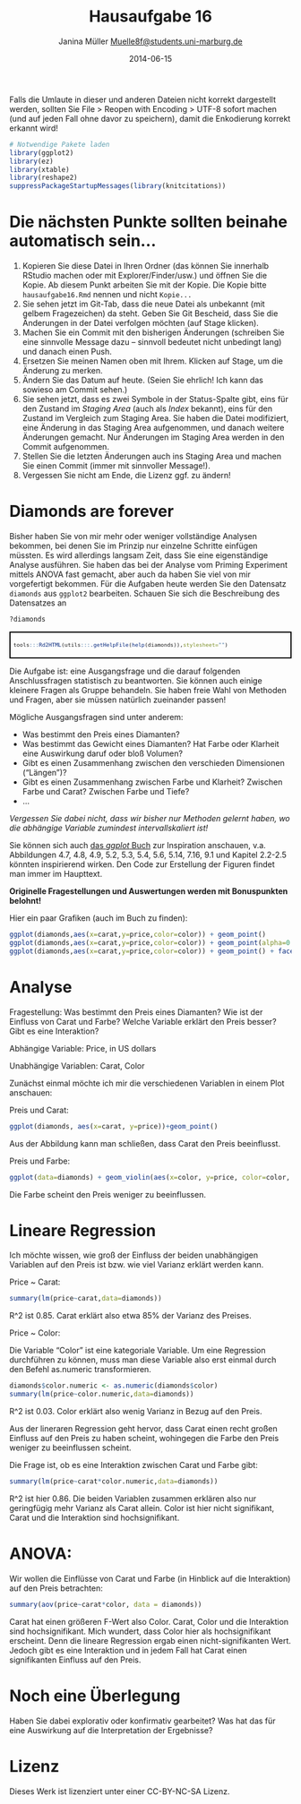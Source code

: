 % Hausaufgabe 16
% Janina Müller <Muelle8f@students.uni-marburg.de>
% 2014-06-15 

Falls die Umlaute in dieser und anderen Dateien nicht korrekt dargestellt werden, sollten Sie File > Reopen with Encoding > UTF-8 sofort machen (und auf jeden Fall ohne davor zu speichern), damit die Enkodierung korrekt erkannt wird! 

```r
# Notwendige Pakete laden
library(ggplot2)
library(ez)
library(xtable)
library(reshape2)
suppressPackageStartupMessages(library(knitcitations))
```

# Die nächsten Punkte sollten beinahe automatisch sein...
1. Kopieren Sie diese Datei in Ihren Ordner (das können Sie innerhalb RStudio machen oder mit Explorer/Finder/usw.) und öffnen Sie die Kopie. Ab diesem Punkt arbeiten Sie mit der Kopie. Die Kopie bitte `hausaufgabe16.Rmd` nennen und nicht `Kopie...`
2. Sie sehen jetzt im Git-Tab, dass die neue Datei als unbekannt (mit gelbem Fragezeichen) da steht. Geben Sie Git Bescheid, dass Sie die Änderungen in der Datei verfolgen möchten (auf Stage klicken).
3. Machen Sie ein Commit mit den bisherigen Änderungen (schreiben Sie eine sinnvolle Message dazu -- sinnvoll bedeutet nicht unbedingt lang) und danach einen Push.
4. Ersetzen Sie meinen Namen oben mit Ihrem. Klicken auf Stage, um die Änderung zu merken.
5. Ändern Sie das Datum auf heute. (Seien Sie ehrlich! Ich kann das sowieso am Commit sehen.)
6. Sie sehen jetzt, dass es zwei Symbole in der Status-Spalte gibt, eins für den Zustand im *Staging Area* (auch als *Index* bekannt), eins für den Zustand im Vergleich zum Staging Area. Sie haben die Datei modifiziert, eine Änderung in das Staging Area aufgenommen, und danach weitere Änderungen gemacht. Nur Änderungen im Staging Area werden in den Commit aufgenommen.
7. Stellen Sie die letzten Änderungen auch ins Staging Area und machen Sie einen Commit (immer mit sinnvoller Message!).
8. Vergessen Sie nicht am Ende, die Lizenz ggf. zu ändern!

# Diamonds are forever 
Bisher haben Sie von mir mehr oder weniger vollständige Analysen bekommen, bei denen Sie im Prinzip nur einzelne Schritte einfügen müssten. Es wird allerdings langsam Zeit, dass Sie eine eigenständige Analyse ausführen. Sie haben das bei der Analyse vom Priming Experiment mittels ANOVA fast gemacht, aber auch da haben Sie viel von mir vorgefertigt bekommen. Für die Aufgaben heute werden Sie den Datensatz `diamonds` aus `ggplot2` bearbeiten. Schauen Sie sich die Beschreibung des Datensatzes an

```r
?diamonds
```
<div style="border: 2px solid black; padding: 5px; font-size: 80%;">
```r
tools:::Rd2HTML(utils:::.getHelpFile(help(diamonds)),stylesheet="")
```
</div>

Die Aufgabe ist: eine Ausgangsfrage und die darauf folgenden Anschlussfragen statistisch zu beantworten. Sie können auch einige kleinere Fragen als Gruppe behandeln. Sie haben freie Wahl von Methoden und Fragen, aber sie müssen natürlich zueinander passen!

Mögliche Ausgangsfragen sind unter anderem:

* Was bestimmt den Preis eines Diamanten?
* Was bestimmt das Gewicht eines Diamanten? Hat Farbe oder Klarheit eine Auswirkung daruf oder bloß Volumen?
* Gibt es einen Zusammenhang zwischen den verschieden Dimensionen ("Längen")? 
* Gibt es einen Zusammenhang zwischen Farbe und Klarheit? Zwischen Farbe und Carat? Zwischen Farbe und Tiefe?
* ...

*Vergessen Sie dabei nicht, dass wir bisher nur Methoden gelernt haben, wo die abhängige Variable zumindest intervallskaliert ist!*

Sie können sich auch [das *ggplot* Buch](http://dx.doi.org/10.1007/978-0-387-98141-3) zur Inspiration anschauen, v.a. Abbildungen 4.7, 4.8, 4.9, 5.2, 5.3, 5.4, 5.6, 5.14, 7.16, 9.1  und Kapitel 2.2-2.5 könnten inspirierend wirken. Den Code zur Erstellung der Figuren findet man immer im Haupttext.

**Originelle Fragestellungen und Auswertungen werden mit Bonuspunkten belohnt!** 

Hier ein paar Grafiken (auch im Buch zu finden):
```r
ggplot(diamonds,aes(x=carat,y=price,color=color)) + geom_point()
ggplot(diamonds,aes(x=carat,y=price,color=color)) + geom_point(alpha=0.3)
ggplot(diamonds,aes(x=carat,y=price,color=color)) + geom_point() + facet_wrap(~color)
```

# Analyse
Fragestellung: 
Was bestimmt den Preis eines Diamanten? Wie ist der Einfluss von Carat und Farbe? Welche Variable erklärt den Preis besser? Gibt es eine Interaktion?

Abhängige Variable: Price, in US dollars 

Unabhängige Variablen: Carat, Color


Zunächst einmal möchte ich mir die verschiedenen Variablen in einem Plot anschauen:

Preis und Carat:
```r
ggplot(diamonds, aes(x=carat, y=price))+geom_point()
```

Aus der Abbildung kann man schließen, dass Carat den Preis beeinflusst. 



Preis und Farbe: 
```r
ggplot(data=diamonds) + geom_violin(aes(x=color, y=price, color=color, fill = color),alpha=0.3)
```

Die Farbe scheint den Preis weniger zu beeinflussen. 



# Lineare Regression 
Ich möchte wissen, wie groß der Einfluss der beiden unabhängigen Variablen auf den Preis ist bzw. wie viel Varianz erklärt werden kann. 

Price ~ Carat:

```r
summary(lm(price~carat,data=diamonds))
```

R^2 ist 0.85. Carat erklärt also etwa 85% der Varianz des Preises. 



Price ~ Color:  

Die Variable "Color"  ist eine kategoriale Variable. Um eine Regression durchführen zu können, muss man diese Variable also erst einmal durch den Befehl as.numeric transformieren. 

```r
diamonds$color.numeric <- as.numeric(diamonds$color)
summary(lm(price~color.numeric,data=diamonds))
```

R^2 ist 0.03. Color erklärt also wenig Varianz in Bezug auf den Preis. 



Aus der lineraren Regression geht hervor, dass Carat einen recht großen Einfluss auf den Preis zu haben scheint, wohingegen die Farbe den Preis weniger zu beeinflussen scheint. 



Die Frage ist, ob es eine Interaktion zwischen Carat und Farbe gibt:

```r
summary(lm(price~carat*color.numeric,data=diamonds))
```

R^2 ist hier 0.86. Die beiden Variablen zusammen erklären also nur geringfügig mehr Varianz als Carat allein. Color ist hier nicht signifikant, Carat und die Interaktion sind hochsignifikant.   


# ANOVA: 

Wir wollen die Einflüsse von Carat und Farbe (in Hinblick auf die Interaktion) auf den Preis betrachten: 

```r
summary(aov(price~carat*color, data = diamonds))
```

Carat hat einen größeren F-Wert also Color. Carat, Color und die Interaktion sind hochsignifikant. Mich wundert, dass Color hier als hochsignifikant erscheint. Denn die lineare Regression ergab einen nicht-signifikanten Wert. 
Jedoch gibt es eine Interaktion und in jedem Fall hat Carat einen signifikanten Einfluss auf den Preis. 

# Noch eine Überlegung
Haben Sie dabei explorativ oder konfirmativ gearbeitet? Was hat das für eine Auswirkung auf die Interpretation der Ergebnisse?

# Lizenz
Dieses Werk ist lizenziert unter einer CC-BY-NC-SA Lizenz.
